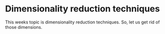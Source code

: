 # Dimensionality reduction techniques

This weeks topic is dimensionality reduction techniques. So, let us get rid of those dimensions.
